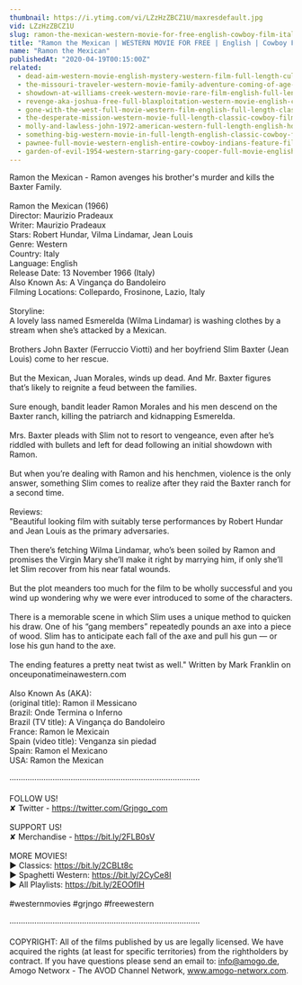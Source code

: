 ```yaml
---
thumbnail: https://i.ytimg.com/vi/LZzHzZBCZ1U/maxresdefault.jpg
vid: LZzHzZBCZ1U
slug: ramon-the-mexican-western-movie-for-free-english-cowboy-film-italo-western
title: "Ramon the Mexican | WESTERN MOVIE FOR FREE | English | Cowboy Film | Italo Western"
name: "Ramon the Mexican"
publishedAt: "2020-04-19T00:15:00Z"
related:
  - dead-aim-western-movie-english-mystery-western-film-full-length-cult-movie-thriller
  - the-missouri-traveler-western-movie-family-adventure-coming-of-age-english-free-movie-full
  - showdown-at-williams-creek-western-movie-rare-film-english-full-length-free-youtube-movies
  - revenge-aka-joshua-free-full-blaxploitation-western-movie-english-classic-feature-film
  - gone-with-the-west-full-movie-western-film-english-full-length-classic-movie-watchfree
  - the-desperate-mission-western-movie-full-length-classic-cowboy-film-english-watchfree
  - molly-and-lawless-john-1972-american-western-full-length-english-hd-free-full-moves
  - something-big-western-movie-in-full-length-english-classic-cowboy-film-free-full-westerns
  - pawnee-full-movie-western-english-entire-cowboy-indians-feature-film-free-full-westerns
  - garden-of-evil-1954-western-starring-gary-cooper-full-movie-english-full-free-western-movies
---
```


Ramon the Mexican - Ramon avenges his brother's murder and kills the Baxter Family. <br />
<br />
Ramon the Mexican (1966)<br />
Director: Maurizio Pradeaux<br />
Writer: Maurizio Pradeaux<br />
Stars: Robert Hundar, Vilma Lindamar, Jean Louis<br />
Genre: Western <br />
Country: Italy<br />
Language: English<br />
Release Date: 13 November 1966 (Italy) <br />
Also Known As: A Vingança do Bandoleiro <br />
Filming Locations: Collepardo, Frosinone, Lazio, Italy <br />
<br />
Storyline:<br />
A lovely lass named Esmerelda (Wilma Lindamar) is washing clothes by a stream when she’s attacked by a Mexican.<br />
<br />
Brothers John Baxter (Ferruccio Viotti) and her boyfriend Slim Baxter (Jean Louis) come to her rescue.<br />
<br />
But the Mexican, Juan Morales, winds up dead. And Mr. Baxter figures that’s likely to reignite a feud between the families.<br />
<br />
Sure enough, bandit leader Ramon Morales and his men descend on the Baxter ranch, killing the patriarch and kidnapping Esmerelda.<br />
<br />
Mrs. Baxter pleads with Slim not to resort to vengeance, even after he’s riddled with bullets and left for dead following an initial showdown with Ramon.<br />
<br />
But when you’re dealing with Ramon and his henchmen, violence is the only answer, something Slim comes to realize after they raid the Baxter ranch for a second time.<br />
<br />
Reviews:<br />
"Beautiful looking film with suitably terse performances by Robert Hundar and Jean Louis as the primary adversaries.<br />
<br />
Then there’s fetching Wilma Lindamar, who’s been soiled by Ramon and promises the Virgin Mary she’ll make it right by marrying him, if only she’ll let Slim recover from his near fatal wounds.<br />
<br />
But the plot meanders too much for the film to be wholly successful and you wind up wondering why we were ever introduced to some of the characters.<br />
<br />
There is a memorable scene in which Slim uses a unique method to quicken his draw. One of his “gang members” repeatedly pounds an axe into a piece of wood. Slim has to anticipate each fall of the axe and pull his gun — or lose his gun hand to the axe.<br />
<br />
The ending features a pretty neat twist as well." Written by Mark Franklin on onceuponatimeinawestern.com<br />
<br />
Also Known As (AKA):<br />
(original title): Ramon il Messicano<br />
Brazil: Onde Termina o Inferno<br />
Brazil (TV title): A Vingança do Bandoleiro<br />
France: Ramon le Mexicain<br />
Spain (video title): Venganza sin piedad<br />
Spain: Ramon el Mexicano<br />
USA: Ramon the Mexican<br />
<br />
····················································································<br />
<br />
FOLLOW US!<br />
✘ Twitter - https://twitter.com/Grjngo_com<br />
<br />
SUPPORT US!<br />
✘ Merchandise - https://bit.ly/2FLB0sV<br />
<br />
MORE MOVIES! <br />
► Classics: https://bit.ly/2CBLt8c <br />
► Spaghetti Western: https://bit.ly/2CyCe8I <br />
► All Playlists: https://bit.ly/2EOOfIH <br />
<br />
#westernmovies #grjngo #freewestern<br />
<br />
····················································································<br />
<br />
COPYRIGHT: All of the films published by us are legally licensed. We have acquired the rights (at least for specific territories) from the rightholders by contract. If you have questions please send an email to: info@amogo.de, Amogo Networx - The AVOD Channel Network, www.amogo-networx.com.